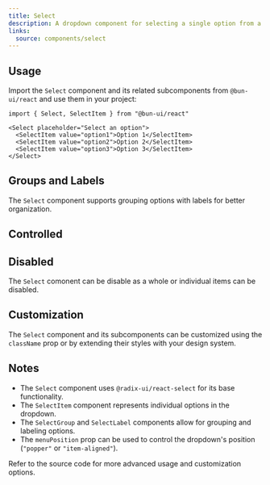 ```yaml
---
title: Select
description: A dropdown component for selecting a single option from a list.
links:
  source: components/select
---
```


<ComponentPreview name="select-basic" />

## Usage

Import the `Select` component and its related subcomponents from `@bun-ui/react` and use them in your project:

```tsx
import { Select, SelectItem } from "@bun-ui/react"
```

```tsx
<Select placeholder="Select an option">
  <SelectItem value="option1">Option 1</SelectItem>
  <SelectItem value="option2">Option 2</SelectItem>
  <SelectItem value="option3">Option 3</SelectItem>
</Select>
```

## Groups and Labels

The `Select` component supports grouping options with labels for better organization.

<ComponentPreview name="select-grouped" />

## Controlled

<ComponentPreview name="select-controlled" />

## Disabled

The `Select` comonent can be disable as a whole or individual items can be disabled.

<ComponentPreview name="select-disabled" />

## Customization

The `Select` component and its subcomponents can be customized using the `className` prop or by extending their styles with your design system.

<ComponentPreview name="select-customized" />

## Notes

- The `Select` component uses `@radix-ui/react-select` for its base functionality.
- The `SelectItem` component represents individual options in the dropdown.
- The `SelectGroup` and `SelectLabel` components allow for grouping and labeling options.
- The `menuPosition` prop can be used to control the dropdown's position (`"popper"` or `"item-aligned"`).

Refer to the source code for more advanced usage and customization options.
